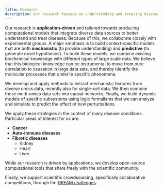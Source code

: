 ```yaml
---
title: Research
description: Our research focuses on understanding and treating diseases through computational models and data integration.
---
```


Our research is **application-driven** and tailored towards producing computational models that integrate diverse data sources to better understand and treat diseases. Because of this, we collaborate closely with experimental groups. A major emphasis is to build context-specific models that are both **mechanistic** (to provide understanding) and **predictive** (to generate novel hypotheses). To build these models, we combine existing biochemical knowledge with different types of large scale data. We believe that this biological knowledge can be instrumental to move from pure correlation to causation in large data sets, and thereby identify the molecular processes that underlie specific phenomena.

We develop and apply methods to extract mechanistic features from diverse omics data, recently also for single-cell data. We then combine these multi-omics data sets into causal networks. Finally, we build dynamic models of specific subsystems using logic formalisms that we can analyze and simulate to predict the effect of new perturbations.

We apply these strategies in the context of many disease conditions. Particular areas of interest for us are:

- **Cancer**
- **Auto-immune diseases**
- **Fibrotic diseases**
  - Kidney
  - Heart
  - Liver

While our research is driven by applications, we develop open-source computational tools that share freely with the scientific community.

Finally, we support scientific crowdsourcing, specifically collaborative competitions, through the [DREAM challenges](https://dreamchallenges.org/).